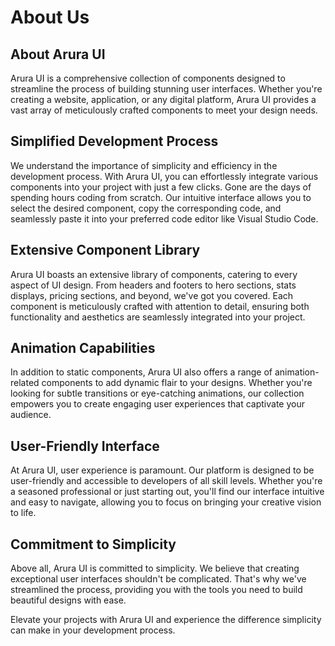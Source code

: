 # About Us 

## About Arura UI

Arura UI is a comprehensive collection of components designed to streamline the process of building stunning user interfaces. Whether you're creating a website, application, or any digital platform, Arura UI provides a vast array of meticulously crafted components to meet your design needs.

## Simplified Development Process

We understand the importance of simplicity and efficiency in the development process. With Arura UI, you can effortlessly integrate various components into your project with just a few clicks. Gone are the days of spending hours coding from scratch. Our intuitive interface allows you to select the desired component, copy the corresponding code, and seamlessly paste it into your preferred code editor like Visual Studio Code.

## Extensive Component Library

Arura UI boasts an extensive library of components, catering to every aspect of UI design. From headers and footers to hero sections, stats displays, pricing sections, and beyond, we've got you covered. Each component is meticulously crafted with attention to detail, ensuring both functionality and aesthetics are seamlessly integrated into your project.

## Animation Capabilities

In addition to static components, Arura UI also offers a range of animation-related components to add dynamic flair to your designs. Whether you're looking for subtle transitions or eye-catching animations, our collection empowers you to create engaging user experiences that captivate your audience.

## User-Friendly Interface

At Arura UI, user experience is paramount. Our platform is designed to be user-friendly and accessible to developers of all skill levels. Whether you're a seasoned professional or just starting out, you'll find our interface intuitive and easy to navigate, allowing you to focus on bringing your creative vision to life.

## Commitment to Simplicity

Above all, Arura UI is committed to simplicity. We believe that creating exceptional user interfaces shouldn't be complicated. That's why we've streamlined the process, providing you with the tools you need to build beautiful designs with ease.

Elevate your projects with Arura UI and experience the difference simplicity can make in your development process.
 


